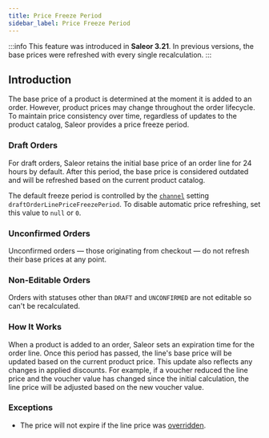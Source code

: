 ```yaml
---
title: Price Freeze Period
sidebar_label: Price Freeze Period
---
```


:::info
This feature was introduced in **Saleor 3.21**. In previous versions, the base prices were refreshed with every single recalculation.
:::

## Introduction
The base price of a product is determined at the moment it is added to an order. 
However, product prices may change throughout the order lifecycle. 
To maintain price consistency over time, regardless of updates to the product catalog, Saleor provides a price freeze period.


### Draft Orders
For draft orders, Saleor retains the initial base price of an order line for 24 hours by default.
After this period, the base price is considered outdated and will be refreshed based on the current product catalog.

The default freeze period is controlled by the [`channel`](developer/channels/configuration.mdx) setting `draftOrderLinePriceFreezePeriod`. 
To disable automatic price refreshing, set this value to `null` or `0`.


### Unconfirmed Orders
Unconfirmed orders — those originating from checkout — do not refresh their base prices at any point.


### Non-Editable Orders
Orders with statuses other than `DRAFT` and `UNCONFIRMED` are not editable so can't be recalculated. 


### How It Works
When a product is added to an order, Saleor sets an expiration time for the order line. 
Once this period has passed, the line's base price will be updated based on the current product price.
This update also reflects any changes in applied discounts. 
For example, if a voucher reduced the line price and the voucher value has changed since the initial calculation, 
the line price will be adjusted based on the new voucher value.


### Exceptions
- The price will not expire if the line price was [overridden](api-reference/orders/inputs/order-line-create-input.mdx#orderlinecreateinputpricepositivedecimal--).